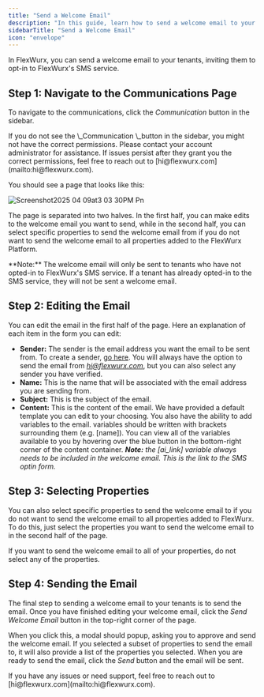 ```yaml
---
title: "Send a Welcome Email"
description: "In this guide, learn how to send a welcome email to your tenants within the FlexWurx Dashboard."
sidebarTitle: "Send a Welcome Email"
icon: "envelope"
---
```


In FlexWurx, you can send a welcome email to your tenants, inviting them to opt-in to FlexWurx's SMS service.

## Step 1: Navigate to the Communications Page

To navigate to the communications, click the _Communication_ button in the sidebar.

<Warning>
  If you do not see the \_Communication \_button in the sidebar, you might not have the correct permissions. Please contact your account administrator for assistance. If issues persist after they grant you the correct permissions, feel free to reach out to [hi@flexwurx.com](mailto:hi@flexwurx.com).
</Warning>

You should see a page that looks like this:

![Screenshot2025 04 09at3 03 30PM Pn](/images/Screenshot2025-04-09at3.03.30PM.png)

The page is separated into two halves. In the first half, you can make edits to the welcome email you want to send, while in the second half, you can select specific properties to send the welcome email from if you do not want to send the welcome email to all properties added to the FlexWurx Platform.

<Note>
  **Note:** The welcome email will only be sent to tenants who have not opted-in to FlexWurx's SMS service. If a tenant has already opted-in to the SMS service, they will not be sent a welcome email.
</Note>

## Step 2: Editing the Email

You can edit the email in the first half of the page. Here an explanation of each item in the form you can edit:

- **Sender:** The sender is the email address you want the email to be sent from. To create a sender, [go here](https://docs.flexwurx.com/communication/email-sender). You will always have the option to send the email from [_hi@flexwurx.com_](mailto:hi@flexwurx.com), but you can also select any sender you have verified.
- **Name:** This is the name that will be associated with the email address you are sending from.
- **Subject:** This is the subject of the email.
- **Content:** This is the content of the email. We have provided a default template you can edit to your choosing. You also have the ability to add variables to the email. variables should be written with brackets surrounding them (e.g. [name]). You can view all of the variables available to you by hovering over the blue button in the bottom-right corner of the content container. **_Note:_** _the [ai_link] variable always needs to be included in the welcome email. This is the link to the SMS optin form._

## Step 3: Selecting Properties

You can also select specific properties to send the welcome email to if you do not want to send the welcome email to all properties added to FlexWurx. To do this, just select the properties you want to send the welcome email to in the second half of the page.

<Info>
  If you want to send the welcome email to all of your properties, do not select any of the properties.
</Info>

## Step 4: Sending the Email

The final step to sending a welcome email to your tenants is to send the email. Once you have finished editing your welcome email, click the _Send Welcome Email_ button in the top-right corner of the page.

When you click this, a modal should popup, asking you to approve and send the welcome email. If you selected a subset of properties to send the email to, it will also provide a list of the properties you selected. When you are ready to send the email, click the _Send_ button and the email will be sent.

<Info>
  If you have any issues or need support, feel free to reach out to [hi@flexwurx.com](mailto:hi@flexwurx.com).
</Info>
